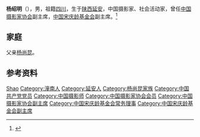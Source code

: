 {{Otheruses|other=名为杨绍明的其他人物|杨绍明}}

'''杨绍明'''（{{bd|1942年|5月}}），男，祖籍[[四川|四川]]，生于[[陕西|陕西]][[延安|延安]]，中国摄影家、社会活动家，曾任[[中国摄影家协会|中国摄影家协会]]副主席，[[中国宋庆龄基金会|中国宋庆龄基金会]]副主席。<ref>{{Cite web|title=杨绍明：摄影家是一种严峻的人生选择|url=http://www.chinawriter.com.cn/bk/2012-06-08/64514.html|accessdate=2020-12-03|work=中国作家网}}</ref>

== 家庭 ==
父亲[[杨尚昆|杨尚昆]]。

== 参考资料 ==
{{reflist}}

{{中国人物小作品}}
{{Navboxes 
| title  = 杨绍明在[[中国摄影家协会|中国摄影家协会]]的职务
| list1  =
{{中国摄影家协会第五届理事会}}
{{中国摄影家协会第六届理事会}}
{{中国摄影家协会第七届理事会}}
{{中国摄影家协会第八届理事会}}
{{中国摄影家协会第九届理事会}}
}}
{{Navboxes 
| title  = 杨绍明在[[中国宋庆龄基金会|中国宋庆龄基金会]]的职务
| list1  =
{{宋庆龄基金会第二届理事会}}
{{宋庆龄基金会第三届理事会}}
{{宋庆龄基金会第四届理事会}}
{{中国宋庆龄基金会第五届理事会}}
{{中国宋庆龄基金会第六届理事会}}
}}

{{Authority control}}
{{DEFAULTSORT:Yang杨}}
[[Category:杨姓|Shao]]
[[Category:潼南人|Category:潼南人]]
[[Category:延安人|Category:延安人]]
[[Category:杨尚昆家族|Category:杨尚昆家族]]
[[Category:中国共产党党员|Category:中国共产党党员]]
[[Category:中国摄影师|Category:中国摄影师]]
[[Category:中国摄影家协会会员|Category:中国摄影家协会会员]]
[[Category:中国摄影家协会副主席|Category:中国摄影家协会副主席]]
[[Category:中国宋庆龄基金会常务理事|Category:中国宋庆龄基金会常务理事]]
[[Category:中国宋庆龄基金会副主席|Category:中国宋庆龄基金会副主席]]